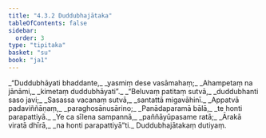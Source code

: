 ```yaml
---
title: "4.3.2 Duddubhajātaka"
tableOfContents: false
sidebar:
  order: 3
type: "tipitaka"
basket: "su"
book: "ja1"
---
```



<DynamicBreadcrumb />

<Division number="85" book="ja1">

<Paragraph number="992" type="verses" book="ja1">
_“Duddubhāyati bhaddante,_  
_yasmiṃ dese vasāmahaṃ;_  
_Ahampetaṃ na jānāmi,_  
_kimetaṃ duddubhāyati”._  

</Paragraph>

</Division>
<Division number="86" book="ja1">

<Paragraph number="993" type="verses" book="ja1">
_“Beluvaṃ patitaṃ sutvā,_  
_duddubhanti saso javi;_  
_Sasassa vacanaṃ sutvā,_  
_santattā migavāhinī._  

</Paragraph>

</Division>
<Division number="87" book="ja1">

<Paragraph number="994" type="verses" book="ja1">
_Appatvā padaviññāṇaṃ,_  
_paraghosānusārino;_  
_Panādaparamā bālā,_  
_te honti parapattiyā._  

</Paragraph>

</Division>
<Division number="88" book="ja1">

<Paragraph number="995" type="verses" book="ja1">
_Ye ca sīlena sampannā,_  
_paññāyūpasame ratā;_  
_Ārakā viratā dhīrā,_  
_na honti parapattiyā”ti._  


</Paragraph>
</Division>

<Paragraph number="996" type="center" book="ja1">
Duddubhajātakaṃ dutiyaṃ.
</Paragraph>
